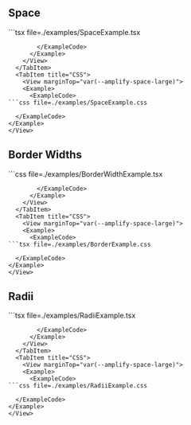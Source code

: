 

## Space

<Tabs>
  <TabItem title="Example usage">
    <View marginTop="var(--amplify-space-large)">
      <Example>
        <SpaceExample  />
        <ExampleCode>
```tsx file=./examples/SpaceExample.tsx

```
        </ExampleCode>
      </Example>
    </View>
  </TabItem>
  <TabItem title="CSS">
    <View marginTop="var(--amplify-space-large)">
    <Example>
      <ExampleCode>
```css file=./examples/SpaceExample.css

```
      </ExampleCode>
    </Example>
    </View>


  </TabItem>
</Tabs>

<TokenList namespace="space" />

## Border Widths

<Tabs>
  <TabItem title="Example usage">
    <View marginTop="var(--amplify-space-large)">
      <Example>
        <BorderWidthExample />
        <ExampleCode>
```css file=./examples/BorderWidthExample.tsx

```
        </ExampleCode>
      </Example>
    </View>
  </TabItem>
  <TabItem title="CSS">
    <View marginTop="var(--amplify-space-large)">
    <Example>
      <ExampleCode>
```tsx file=./examples/BorderExample.css

```
      </ExampleCode>
    </Example>
    </View>


  </TabItem>
</Tabs>

<TokenList namespace="borderWidths" />

## Radii

<Tabs>
  <TabItem title="Example usage">
    <View marginTop="var(--amplify-space-large)">
      <Example>
        <RadiiExample />
        <ExampleCode>
```tsx file=./examples/RadiiExample.tsx

```
        </ExampleCode>
      </Example>
    </View>
  </TabItem>
  <TabItem title="CSS">
    <View marginTop="var(--amplify-space-large)">
    <Example>
      <ExampleCode>
```css file=./examples/RadiiExample.css

```
      </ExampleCode>
    </Example>
    </View>


  </TabItem>
</Tabs>

<TokenList namespace="radii" />
